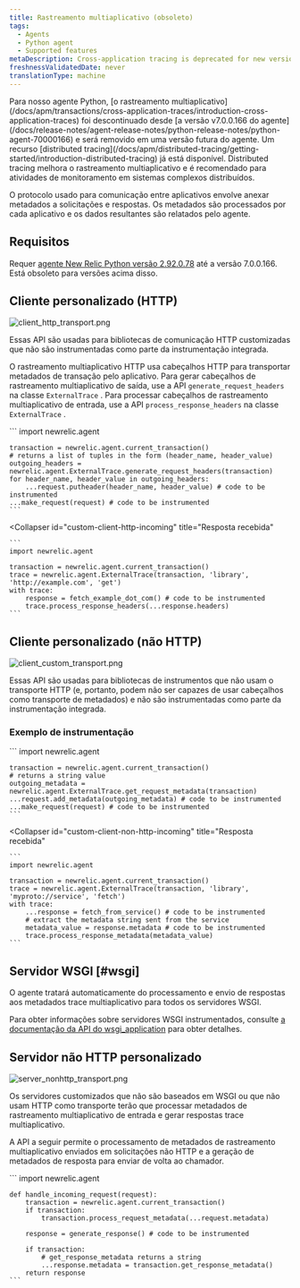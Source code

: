 ```yaml
---
title: Rastreamento multiaplicativo (obsoleto)
tags:
  - Agents
  - Python agent
  - Supported features
metaDescription: Cross-application tracing is deprecated for new versions of the New Relic Python agent.
freshnessValidatedDate: never
translationType: machine
---
```


<Callout variant="important">
  Para nosso agente Python, [o rastreamento multiaplicativo](/docs/apm/transactions/cross-application-traces/introduction-cross-application-traces) foi descontinuado desde [a versão v7.0.0.166 do agente](/docs/release-notes/agent-release-notes/python-release-notes/python-agent-70000166) e será removido em uma versão futura do agente. Um recurso [distributed tracing](/docs/apm/distributed-tracing/getting-started/introduction-distributed-tracing) já está disponível. Distributed tracing melhora o rastreamento multiaplicativo e é recomendado para atividades de monitoramento em sistemas complexos distribuídos.
</Callout>

O protocolo usado para comunicação entre aplicativos envolve anexar metadados a solicitações e respostas. Os metadados são processados por cada aplicativo e os dados resultantes são relatados pelo agente.

## Requisitos

Requer [agente New Relic Python versão 2.92.0.78](/docs/release-notes/agent-release-notes/python-release-notes/python-agent-292078) até a versão 7.0.0.166. Está obsoleto para versões acima disso.

## Cliente personalizado (HTTP)

<img
  title="client_http_transport.png"
  alt="client_http_transport.png"
  src="/images/apm_diagram_python-diagram-app-tracing.webp"
/>

Essas API são usadas para bibliotecas de comunicação HTTP customizadas que não são instrumentadas como parte da instrumentação integrada.

O rastreamento multiaplicativo HTTP usa cabeçalhos HTTP para transportar metadados de transação pelo aplicativo. Para gerar cabeçalhos de rastreamento multiaplicativo de saída, use a API `generate_request_headers` na classe `ExternalTrace` . Para processar cabeçalhos de rastreamento multiaplicativo de entrada, use a API `process_response_headers` na classe `ExternalTrace` .

<CollapserGroup>
  <Collapser
    id="custom-client-http-outgoing"
    title="Solicitações de saída"
  >
    ```
    import newrelic.agent

    transaction = newrelic.agent.current_transaction()
    # returns a list of tuples in the form (header_name, header_value)
    outgoing_headers = newrelic.agent.ExternalTrace.generate_request_headers(transaction)
    for header_name, header_value in outgoing_headers:
        ...request.putheader(header_name, header_value) # code to be instrumented
    ...make_request(request) # code to be instrumented
    ```
  </Collapser>

  <Collapser
    id="custom-client-http-incoming"
    title="Resposta recebida"
  >
    ```
    import newrelic.agent

    transaction = newrelic.agent.current_transaction()
    trace = newrelic.agent.ExternalTrace(transaction, 'library', 'http://example.com', 'get')
    with trace:
        response = fetch_example_dot_com() # code to be instrumented
        trace.process_response_headers(...response.headers)
    ```
  </Collapser>
</CollapserGroup>

## Cliente personalizado (não HTTP)

<img
  title="client_custom_transport.png"
  alt="client_custom_transport.png"
  src="/images/apm_diagram_client-custom-transport.webp"
/>

Essas API são usadas para bibliotecas de instrumentos que não usam o transporte HTTP (e, portanto, podem não ser capazes de usar cabeçalhos como transporte de metadados) e não são instrumentadas como parte da instrumentação integrada.

### Exemplo de instrumentação

<CollapserGroup>
  <Collapser
    id="custom-client-non-http-outgoing"
    title="Solicitações de saída"
  >
    ```
    import newrelic.agent

    transaction = newrelic.agent.current_transaction()
    # returns a string value
    outgoing_metadata = newrelic.agent.ExternalTrace.get_request_metadata(transaction)
    ...request.add_metadata(outgoing_metadata) # code to be instrumented
    ...make_request(request) # code to be instrumented
    ```
  </Collapser>

  <Collapser
    id="custom-client-non-http-incoming"
    title="Resposta recebida"
  >
    ```
    import newrelic.agent

    transaction = newrelic.agent.current_transaction()
    trace = newrelic.agent.ExternalTrace(transaction, 'library', 'myproto://service', 'fetch')
    with trace:
        ...response = fetch_from_service() # code to be instrumented
        # extract the metadata string sent from the service
        metadata_value = response.metadata # code to be instrumented
        trace.process_response_metadata(metadata_value)
    ```
  </Collapser>
</CollapserGroup>

## Servidor WSGI [#wsgi]

<Callout variant="tip">
  O agente tratará automaticamente do processamento e envio de respostas aos metadados trace multiaplicativo para todos os servidores WSGI.
</Callout>

Para obter informações sobre servidores WSGI instrumentados, consulte [a documentação da API do wsgi_application](/docs/agents/python-agent/python-agent-api/wsgi_application) para obter detalhes.

## Servidor não HTTP personalizado

<img
  title="server_nonhttp_transport.png"
  alt="server_nonhttp_transport.png"
  src="/images/apm_diagram_python-nonhttp-transport.webp"
/>

Os servidores customizados que não são baseados em WSGI ou que não usam HTTP como transporte terão que processar metadados de rastreamento multiaplicativo de entrada e gerar respostas trace multiaplicativo.

A API a seguir permite o processamento de metadados de rastreamento multiaplicativo enviados em solicitações não HTTP e a geração de metadados de resposta para enviar de volta ao chamador.

<CollapserGroup>
  <Collapser
    id="custom-non-http-server-example"
    title="Exemplo de instrumentação"
  >
    ```
    import newrelic.agent

    def handle_incoming_request(request):
        transaction = newrelic.agent.current_transaction()
        if transaction:
        	transaction.process_request_metadata(...request.metadata)

        response = generate_response() # code to be instrumented

        if transaction:
        	# get_response_metadata returns a string
            ...response.metadata = transaction.get_response_metadata()
        return response
    ```
  </Collapser>
</CollapserGroup>

